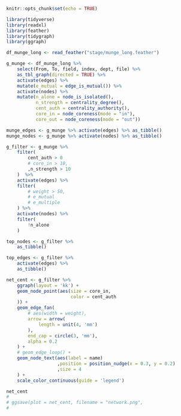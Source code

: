 
```r
knitr::opts_chunk$set(echo = TRUE)
```


```r
library(tidyverse)
library(readxl)
library(feather)
library(tidygraph)
library(ggraph)
```

```r
df_munge_long <- read_feather("stage/munge_long.feather")
```


```r
g_munge <- df_munge_long %>%
    select(From, To, field, index, dept, file) %>%
    as_tbl_graph(directed = TRUE) %>%
    activate(edges) %>%
    mutate(e_mutual = edge_is_mutual()) %>%
    activate(nodes) %>%
    mutate(n_alone = node_is_isolated(),
           n_strength = centrality_degree(),
           cent_auth = centrality_authority(),
           core_in = node_coreness(mode = "in"),
           core_out = node_coreness(mode = "out"))

munge_edges <- g_munge %>% activate(edges) %>% as_tibble()
munge_nodes <- g_munge %>% activate(nodes) %>% as_tibble()
```

```r
g_filter <- g_munge %>%
    filter(
        cent_auth > 0
        # core_in > 10,
        ,n_strength > 10
    )  %>%
    activate(edges) %>%
    filter(
        # weight > 50,
        # e_mutual
        # e_multiple
    ) %>%
    activate(nodes) %>%
    filter(
        !n_alone
    )

top_nodes <- g_filter %>%
    as_tibble()

top_edges <- g_filter %>%
    activate(edges) %>%
    as_tibble()
```


```r
net_cent <- g_filter %>%
    ggraph(layout = 'kk') +
    geom_node_point(aes(size = core_in,
                        color = cent_auth
    )) +
    geom_edge_fan(
        # aes(width = weight),
        arrow = arrow(
            length = unit(4, 'mm')
        ),
        end_cap = circle(3, 'mm'),
        alpha = 0.2
    ) +
    # geom_edge_loop() +
    geom_node_text(aes(label = name)
                   ,position = position_nudge(x = 0.3, y = 0.2)
                   ,size = 4
    ) +
    scale_color_continuous(guide = 'legend')

net_cent
# 
# ggsave(plot = net_cent, filename = "network.png",
#  
```